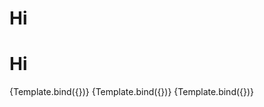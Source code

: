 

# Hi

<Meta title="MDX/Checkbox" component={Hoge} />

# Hi


<Canvas>
  <Story
    name="Unchecked"
    args={{
      label: "Unchecked",
    }}
  >
    {Template.bind({})}
  </Story>
</Canvas>

<Canvas>
  <Story
    name="Checked"
    args={{
      label: "Unchecked",
      checked: true,
    }}
  >
    {Template.bind({})}
  </Story>
</Canvas>

<Canvas>
  <Story
    name="Secondary"
    args={{
      label: "Secondary",
      checked: true,
      appearance: "secondary",
    }}
  >
    {Template.bind({})}
  </Story>
</Canvas>
